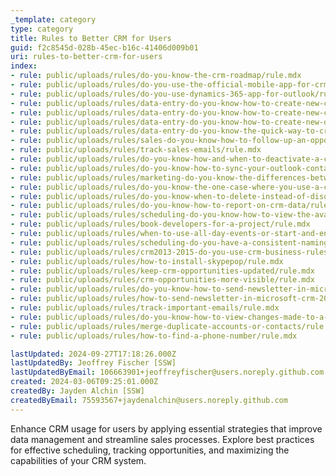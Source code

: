```yaml
---
_template: category
type: category
title: Rules to Better CRM for Users
guid: f2c8545d-028b-45ec-b16c-41406d009b01
uri: rules-to-better-crm-for-users
index:
- rule: public/uploads/rules/do-you-know-the-crm-roadmap/rule.mdx
- rule: public/uploads/rules/do-you-use-the-official-mobile-app-for-crm/rule.mdx
- rule: public/uploads/rules/do-you-use-dynamics-365-app-for-outlook/rule.mdx
- rule: public/uploads/rules/data-entry-do-you-know-how-to-create-new-companies/rule.mdx
- rule: public/uploads/rules/data-entry-do-you-know-how-to-create-new-contacts/rule.mdx
- rule: public/uploads/rules/data-entry-do-you-know-how-to-create-new-opportunities/rule.mdx
- rule: public/uploads/rules/data-entry-do-you-know-the-quick-way-to-create-a-contact-account-and-opportunity-in-1-go/rule.mdx
- rule: public/uploads/rules/sales-do-you-know-how-to-follow-up-an-opportunity-using-crm-activities/rule.mdx
- rule: public/uploads/rules/track-sales-emails/rule.mdx
- rule: public/uploads/rules/do-you-know-how-and-when-to-deactivate-a-company-contact/rule.mdx
- rule: public/uploads/rules/do-you-know-how-to-sync-your-outlook-contacts-to-crm/rule.mdx
- rule: public/uploads/rules/marketing-do-you-know-the-differences-between-campaign-and-quick-campaign-in-crm-2013/rule.mdx
- rule: public/uploads/rules/do-you-know-the-one-case-where-you-use-a-crm-lead/rule.mdx
- rule: public/uploads/rules/do-you-know-when-to-delete-instead-of-disqualify-a-lead/rule.mdx
- rule: public/uploads/rules/do-you-know-how-to-report-on-crm-data/rule.mdx
- rule: public/uploads/rules/scheduling-do-you-know-how-to-view-the-availability-of-each-developer-resource-scheduling/rule.mdx
- rule: public/uploads/rules/book-developers-for-a-project/rule.mdx
- rule: public/uploads/rules/when-to-use-all-day-events-or-start-and-end-times-with-recurrence/rule.mdx
- rule: public/uploads/rules/scheduling-do-you-have-a-consistent-naming-convention-for-your-bookings/rule.mdx
- rule: public/uploads/rules/crm2013-2015-do-you-use-crm-business-rules-to-automate-forms/rule.mdx
- rule: public/uploads/rules/how-to-install-skypepop/rule.mdx
- rule: public/uploads/rules/keep-crm-opportunities-updated/rule.mdx
- rule: public/uploads/rules/crm-opportunities-more-visible/rule.mdx
- rule: public/uploads/rules/do-you-know-how-to-send-newsletter-in-microsoft-crm-2013/rule.mdx
- rule: public/uploads/rules/how-to-send-newsletter-in-microsoft-crm-2016/rule.mdx
- rule: public/uploads/rules/track-important-emails/rule.mdx
- rule: public/uploads/rules/do-you-know-how-to-view-changes-made-to-a-crm-entity/rule.mdx
- rule: public/uploads/rules/merge-duplicate-accounts-or-contacts/rule.mdx
- rule: public/uploads/rules/how-to-find-a-phone-number/rule.mdx

lastUpdated: 2024-09-27T17:18:26.000Z
lastUpdatedBy: Jeoffrey Fischer [SSW]
lastUpdatedByEmail: 106663901+jeoffreyfischer@users.noreply.github.com
created: 2024-03-06T09:25:01.000Z
createdBy: Jayden Alchin [SSW]
createdByEmail: 75593567+jaydenalchin@users.noreply.github.com
---
```


Enhance CRM usage for users by applying essential strategies that improve data management and streamline sales processes. Explore best practices for effective scheduling, tracking opportunities, and maximizing the capabilities of your CRM system.
